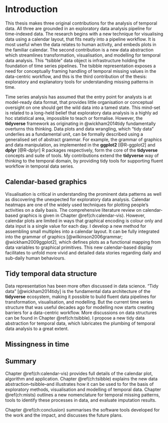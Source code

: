# Introduction {#ch:intro}

This thesis makes three original contributions for the analysis of temporal data. All three are grounded in an exploratory data analysis pipeline for time-indexed data. The research begins with a new technique for visualising data using a calendar layout, that fits neatly into a pipeline workflow. It is most useful when the data relates to human activity, and embeds plots in the familiar calendar. The second contribution is a new data abstraction which streamlines transformation, visualisation, and modelling for temporal data analysis. This "tsibble" data object is infrastructure holding the foundation of time series pipelines. The tsibble representation exposes a need for conceptually framing handling of temporal missing values in the data-centric workflow, and this is the third contribution of the thesis: exploratory and explanatory tools for understanding missing patterns in time.

Time series analysis has assumed that the entry point for analysts is at model-ready data format, that provides little organisation or conceptual oversight on one should get the wild data into a tamed state. This mind-set is related to a long-held belief that exploratory data analysis is a highly ad hoc statistical area, impossible to teach or formalise. However, the **tidyverse** framework as originating in @wickham2014tidy fundamentally overturns this thinking. Data plots and data wrangling, which "tidy data" underlies as a fundamental unit, can be formally described using a generalised set of abstract grammar. For example, the grammar of graphics and data manipulation, as implemented in the **ggplot2** [@R-ggplot2] and **dplyr** [@R-dplyr] R packages respectively, form the core of the **tidyverse** concepts and suite of tools. My contributions extend the **tidyverse** way of thinking to the temporal domain, by providing tidy tools for supporting fluent workflow in temporal data series.

## Calendar-based graphics {#sec:calendar-vis}

Visualisation is critical in understanding the prominent data patterns as well as discovering the unexpected for exploratory data analysis. Calendar heatmaps are one of the widely used techniques for plotting people's activities on a daily basis. The comprehensive literature review on calendar-based graphics is given in Chapter \@ref(ch:calendar-vis). However, calendar plots are limited in ways that graphical encoding is colour only and data input is a single value for each day. I develop a new method for assembling small multiples into a calendar layout. It can be fully integrated into the grammar of graphics [@wilkinson2006grammar; @wickham2009ggplot2], which defines plots as a functional mapping from data variables to graphical primitives. This new calendar-based display facilitates to unfold more vivid and detailed data stories regarding daily and sub-daily human behaviours.

## Tidy temporal data structure {#sec:tsibble}

Data representation has been more often discussed in data science. "Tidy data" [@wickham2014tidy] is the fundamental data architecture of the **tidyverse** ecosystem, making it possible to build fluent data pipelines for transformation, visualisation, and modelling. But the current time series structure that was useful decades ago for modelling now starts creating barriers for a data-centric workflow. More discussions on data structures can be found in Chapter \@ref(ch:tsibble). I propose a new tidy data abstraction for temporal data, which lubricates the plumbing of temporal data analysis to a great extent.

## Missingness in time {#sec:mists}

## Summary

Chapter \@ref(ch:calendar-vis) provides full details of the calendar plot, algorithm and application. Chapter \@ref(ch:tsibble) explains the new data abstraction--tsibble--and illustrates how it can be used to for the basis of exploratory methods, visualisation and modelling of temporal data. Chapter \@ref(ch:mists) outlines a new nomenclature for temporal missing patterns, tools to identify these processes in data, and evaluate imputation results. 

Chapter \@ref(ch:conclusion) summarises the software tools developed for the work and the impact, and discusses the future plans.

